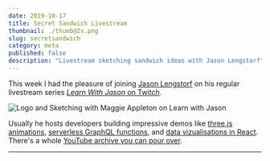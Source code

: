```yaml
---
date: 2019-10-17
title: Secret Sandwich Livestream
thumbnail: ./thumb@2x.png
slug: secretsandwich
category: meta
published: false
description: "Livestream sketching sandwich ideas with Jason Lengstorf"
---
```



<NotesContainer>

This week I had the pleasure of joining [Jason Lengstorf](#) on his regular livestream series [*Learn With Jason* on Twitch](https://www.twitch.tv/jlengstorf).

![Logo and Sketching with Maggie Appleton on Learn with Jason](https://static-cdn.jtvnw.net/twitch-event-images-v2/885c31a8-d954-488f-8052-2f38b08caf01-640x360)

Usually he hosts developers building impressive demos like [three.js animations](https://www.youtube.com/watch?v=mXcawneCRHY), [serverless GraphQL functions](https://www.youtube.com/watch?v=U6trl0_ynuM), and [data vizualisations in React](https://www.youtube.com/watch?v=Bdeu-BFisJU&t=3271s).
There's a whole [YouTube archive you can pour over](https://www.youtube.com/channel/UCnty0z0pNRDgnuoirYXnC5A/videos).

<hr />

<ResponsiveEmbed src='https://www.youtube.com/embed/4mrrNAjiTvk' allowfullscreen />

<InlineSignUp />

</NotesContainer>


